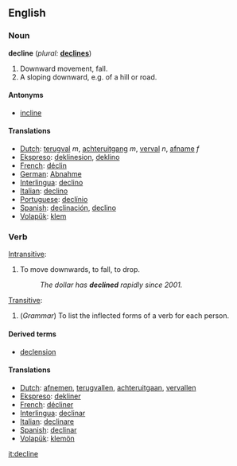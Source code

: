 ==English==

===Noun=== 
'''decline'''  (''plural:'' '''[[declines]]''')
# Downward movement, fall.
# A sloping downward, e.g. of a hill or road.

====Antonyms====
*[[incline]]

====Translations====
*[[Dutch]]: [[terugval]] ''m'', [[achteruitgang]] ''m'', [[verval]] ''n'', [[afname]] ''f''
*[[Ekspreso]]: [[deklinesion]], [[deklino]]
*[[French]]: [[déclin]] 
*[[German]]: [[Abnahme]] 
*[[Interlingua]]: [[declino]] 
*[[Italian]]: [[declino]] 
*[[Portuguese]]: [[declínio]] 
*[[Spanish]]: [[declinación]], [[declino]]
*[[Volapük]]: [[klem]] 

===Verb===
{{en-infl-reg-vowel|declin|e}}

[[Intransitive]]:
#To move downwards, to fall, to drop.
#: ''The dollar has '''declined''' rapidly since 2001.''

[[Transitive]]:
#(''Grammar'') To list the inflected forms of a verb for each person.

====Derived terms====
*[[declension]]

====Translations====
*[[Dutch]]: [[afnemen]], [[terugvallen]], [[achteruitgaan]], [[vervallen]]
*[[Ekspreso]]: [[dekliner]]
*[[French]]: [[décliner]] 
*[[Interlingua]]: [[declinar]] 
*[[Italian]]: [[declinare]] 
*[[Spanish]]: [[declinar]]
*[[Volapük]]: [[klemön]]

[[it:decline]]